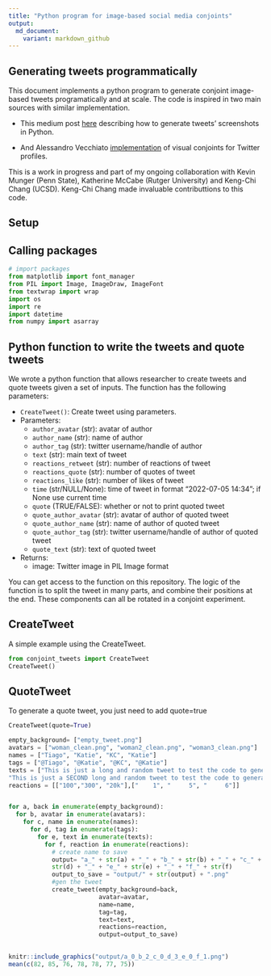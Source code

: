 ```yaml
---
title: "Python program for image-based social media conjoints"
output:
  md_document:
    variant: markdown_github
---
```


## Generating tweets programmatically

This document implements a python program to generate conjoint image-based tweets programatically and at scale. The code is inspired in two main sources with similar implementation. 

- This medium post [here](https://medium.com/analytics-vidhya/how-to-create-twitter-screenshots-with-python-c142ef71fda7) describing how to generate tweets' screenshots in Python. 

- And Alessandro Vecchiato [implementation](https://github.com/avecchiato/Introducing_Visual_Conjoints) of visual conjoints for Twitter profiles.

This is a work in progress and part of my ongoing collaboration with Kevin Munger (Penn State), Katherine McCabe (Rutger University) and Keng-Chi Chang (UCSD). Keng-Chi Chang made invaluable contributtions to this code.

## Setup

## Calling packages

```python
# import packages
from matplotlib import font_manager
from PIL import Image, ImageDraw, ImageFont
from textwrap import wrap
import os
import re
import datetime
from numpy import asarray
```

## Python function to write the tweets and quote tweets

We wrote a python function that allows researcher to create tweets and quote tweets given a set of inputs. The function has the following parameters:

- `CreateTweet()`: Create tweet using parameters.
- Parameters:
  - `author_avatar` (str): avatar of author
  - `author_name` (str): name of author
  - `author_tag` (str): twitter username/handle of author
  - `text` (str): main text of tweet
  - `reactions_retweet` (str): number of reactions of tweet
  - `reactions_quote` (str): number of quotes of tweet
  - `reactions_like` (str): number of likes of tweet
  - `time` (str/NULL/None): time of tweet in format "2022-07-05 14:34"; if None use current time
  - `quote` (TRUE/FALSE): whether or not to print quoted tweet
  - `quote_author_avatar` (str): avatar of author of quoted tweet
  - `quote_author_name` (str): name of author of quoted tweet
  - `quote_author_tag` (str): twitter username/handle of author of quoted tweet
  - `quote_text` (str): text of quoted tweet

- Returns:
  - image: Twitter image in PIL Image format


You can get access to the function on this repository. The logic of the function is to split the tweet in many parts, and combine their positions at the end. These components can all be rotated in a conjoint experiment. 

## CreateTweet

A simple example using the CreateTweet. 

```python
from conjoint_tweets import CreateTweet
CreateTweet()
```

## QuoteTweet

To generate a quote tweet, you just need to add quote=true

```python
CreateTweet(quote=True)
```


<!-- ## Rotating to generate the conjoints

Finally, we just need to write a nested loop to iterate over several parameters-->


```python
empty_background= ["empty_tweet.png"]
avatars = ["woman_clean.png", "woman2_clean.png", "woman3_clean.png"]
names = ["Tiago", "Katie", "KC", "Katie"]
tags = ["@Tiago", "@Katie", "@KC", "@Katie"]
texts = ["This is just a long and random tweet to test the code to generate conjoints tweets on the fly. This is gonna be great! It looks better longer the text is", 
"This is just a SECOND long and random tweet to test the code to generate conjoints tweets on the fly. This is gonna be great! It looks better longer the text is"]
reactions = [["100","300", "20k"],["    1", "     5", "     6"]]


for a, back in enumerate(empty_background):
  for b, avatar in enumerate(avatars):
    for c, name in enumerate(names):
      for d, tag in enumerate(tags):
        for e, text in enumerate(texts):
          for f, reaction in enumerate(reactions):
            # create name to save
            output= "a_" + str(a) + "_" + "b_" + str(b) + "_" + "c_" + str(c) + "_" + "d_" + \
            str(d) + "_" + "e_" + str(e) + "_" + "f_" + str(f)
            output_to_save = "output/" + str(output) + ".png"
            #gen the tweet
            create_tweet(empty_background=back, 
                         avatar=avatar, 
                         name=name, 
                         tag=tag, 
                         text=text, 
                         reactions=reaction, 
                         output=output_to_save)                         
            
```

<!-- See an example below -->

```r
knitr::include_graphics("output/a_0_b_2_c_0_d_3_e_0_f_1.png")
mean(c(82, 85, 76, 78, 78, 77, 75))

```

<!-- Done! From here you just need to upload those in your survey and run the experiments. In future iterations of this code, I hope to show how to easily connect these images with Qualtrics -->
